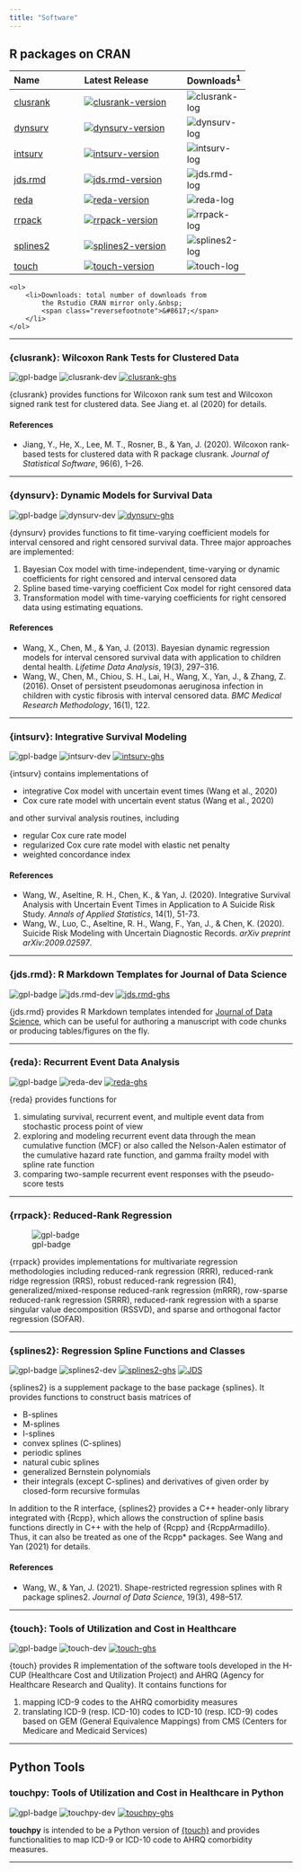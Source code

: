 ```yaml
---
title: "Software"
---
```


## R packages on CRAN

<style>
div#pre-r-pkg-table + table {
    max-width: 420px;
}
div#pre-r-pkg-table + table td img {
    margin-left:0
}
div#pre-r-pkg-table + table th {
    text-align: left
}
div#pre-r-pkg-table + table td {
    text-align: left
}
div#r-pkg-details img {
    display: inline;
    margin: 0
}
</style>

<div id="pre-r-pkg-table"></div>

| Name                          | Latest Release                               | Downloads<sup>1</sup> |
|-------------------------------|----------------------------------------------|-----------------------|
| [clusrank](#clusrank)         | [![clusrank-version]][clusrank-cran]         | ![clusrank-log]       |
| [dynsurv](#dynsurv)           | [![dynsurv-version]][dynsurv-cran]           | ![dynsurv-log]        |
| [intsurv](#intsurv)           | [![intsurv-version]][intsurv-cran]           | ![intsurv-log]        |
| [jds.rmd](#jds.rmd)           | [![jds.rmd-version]][jds.rmd-cran]           | ![jds.rmd-log]        |
| [reda](#reda)                 | [![reda-version]][reda-cran]                 | ![reda-log]           |
| [rrpack](#rrpack)             | [![rrpack-version]][rrpack-cran]             | ![rrpack-log]         |
| [splines2](#splines2)         | [![splines2-version]][splines2-cran]         | ![splines2-log]       |
| [touch](#touch)               | [![touch-version]][touch-cran]               | ![touch-log]          |

<div class="footnotes">
    <ol>
        <li>Downloads: total number of downloads from
            the Rstudio CRAN mirror only.&nbsp;
            <span class="reversefootnote">&#8617;</span>
        </li>
    </ol>
</div>

<div id="r-pkg-details">

---

### {clusrank}: Wilcoxon Rank Tests for Clustered Data {#clusrank}

![gpl-badge] ![clusrank-dev] [![clusrank-ghs]][clusrank-gh]

{clusrank} provides functions for Wilcoxon rank sum test and
Wilcoxon signed rank test for clustered data.
See Jiang et. al (2020) for details.

#### References

- Jiang, Y., He, X., Lee, M. T., Rosner, B., & Yan, J. (2020). Wilcoxon
  rank-based tests for clustered data with R package clusrank. *Journal of
  Statistical Software*, 96(6), 1–26.

---

### {dynsurv}: Dynamic Models for Survival Data {#dynsurv}

![gpl-badge] ![dynsurv-dev] [![dynsurv-ghs]][dynsurv-gh]

{dynsurv} provides functions to fit time-varying coefficient models for
interval censored and right censored survival data. Three major approaches are
implemented:

1. Bayesian Cox model with time-independent, time-varying or dynamic
   coefficients for right censored and interval censored data
1. Spline based time-varying coefficient Cox model for right censored data
1. Transformation model with time-varying coefficients for right censored data
   using estimating equations.

#### References

- Wang, X., Chen, M., & Yan, J. (2013). Bayesian dynamic regression models for
  interval censored survival data with application to children dental
  health. *Lifetime Data Analysis*, 19(3), 297–316.
- Wang, W., Chen, M., Chiou, S. H., Lai, H., Wang, X., Yan, J., & Zhang,
  Z. (2016). Onset of persistent pseudomonas aeruginosa infection in children
  with cystic fibrosis with interval censored data. *BMC Medical Research
  Methodology*, 16(1), 122.

---

### {intsurv}: Integrative Survival Modeling {#intsurv}
![gpl-badge] ![intsurv-dev] [![intsurv-ghs]][intsurv-gh]

{intsurv} contains implementations of

- integrative Cox model with uncertain event times (Wang et al., 2020)
- Cox cure rate model with uncertain event status (Wang et al., 2020)

and other survival analysis routines, including

- regular Cox cure rate model
- regularized Cox cure rate model with elastic net penalty
- weighted concordance index

#### References

- Wang, W., Aseltine, R. H., Chen, K., & Yan, J. (2020). Integrative Survival
  Analysis with Uncertain Event Times in Application to A Suicide Risk
  Study. *Annals of Applied Statistics*, 14(1), 51-73.
- Wang, W., Luo, C., Aseltine, R. H., Wang, F., Yan, J., & Chen,
  K. (2020). Suicide Risk Modeling with Uncertain Diagnostic Records. *arXiv
  preprint arXiv:2009.02597*.

---

### {jds.rmd}: R Markdown Templates for Journal of Data Science {#jds.rmd}

![gpl-badge] ![jds.rmd-dev] [![jds.rmd-ghs]][jds.rmd-gh]

{jds.rmd} provides R Markdown templates intended for
[Journal of Data Science][jds-url], which can be useful for authoring
a manuscript with code chunks or producing tables/figures on the fly.

---

### {reda}: Recurrent Event Data Analysis {#reda}

![gpl-badge] ![reda-dev] [![reda-ghs]][reda-gh]

{reda} provides functions for

1. simulating survival, recurrent event, and multiple event data from
   stochastic process point of view
2. exploring and modeling recurrent event data through the mean cumulative
   function (MCF) or also called the Nelson-Aalen estimator of the cumulative
   hazard rate function, and gamma frailty model with spline rate function
3. comparing two-sample recurrent event responses with the pseudo-score tests

---

### {rrpack}: Reduced-Rank Regression {#rrpack}

![gpl-badge]

{rrpack} provides implementations for multivariate regression methodologies
including reduced-rank regression (RRR), reduced-rank ridge regression (RRS),
robust reduced-rank regression (R4), generalized/mixed-response reduced-rank
regression (mRRR), row-sparse reduced-rank regression (SRRR), reduced-rank
regression with a sparse singular value decomposition (RSSVD), and sparse and
orthogonal factor regression (SOFAR).

---

### {splines2}: Regression Spline Functions and Classes {#splines2}

![gpl-badge] ![splines2-dev] [![splines2-ghs]][splines2-gh] [![JDS](https://img.shields.io/badge/JDS-10.6339%2F21--JDS1020-brightgreen)](https://doi.org/10.6339/21-JDS1020)

{splines2} is a supplement package to the base package {splines}.
It provides functions to construct basis matrices of

- B-splines
- M-splines
- I-splines
- convex splines (C-splines)
- periodic splines
- natural cubic splines
- generalized Bernstein polynomials
- their integrals (except C-splines) and derivatives of given order by
  closed-form recursive formulas

In addition to the R interface, {splines2} provides a C++ header-only
library integrated with {Rcpp}, which allows the construction of
spline basis functions directly in C++ with the help of {Rcpp} and
{RcppArmadillo}.
Thus, it can also be treated as one of the Rcpp\* packages.
See Wang and Yan (2021) for details.

#### References

- Wang, W., & Yan, J. (2021). Shape-restricted regression splines with R package
  splines2. *Journal of Data Science*, 19(3), 498–517.

---

### {touch}: Tools of Utilization and Cost in Healthcare {#touch}

![gpl-badge] ![touch-dev] [![touch-ghs]][touch-gh]

{touch} provides R implementation of the software tools developed in the
H-CUP (Healthcare Cost and Utilization Project) and AHRQ (Agency for
Healthcare Research and Quality).
It contains functions for

1. mapping ICD-9 codes to the AHRQ comorbidity measures
1. translating ICD-9 (resp. ICD-10) codes to ICD-10 (resp. ICD-9) codes based
   on GEM (General Equivalence Mappings) from CMS (Centers for Medicare and
   Medicaid Services)

---

## Python Tools

### **touchpy**: Tools of Utilization and Cost in Healthcare in Python

![gpl-badge] ![touchpy-dev] [![touchpy-ghs]][touchpy-gh]

**touchpy** is intended to be a Python version of [{touch}](#touch) and provides
functionalities to map ICD-9 or ICD-10 code to AHRQ comorbidity measures.

---

</div>

[abclass-cran]: https://CRAN.R-project.org/package=abclass
[abclass-version]: https://www.r-pkg.org/badges/version-last-release/abclass
[abclass-log]: https://cranlogs.r-pkg.org/badges/grand-total/abclass
[abclass-dev]: https://img.shields.io/github/last-commit/wenjie2wang/abclass
[abclass-gh]: https://github.com/wenjie2wang/abclass
[abclass-ghs]: https://img.shields.io/github/stars/wenjie2wang/abclass.svg?style=social&label=Star&maxAge=2592000

[clusrank-cran]: https://CRAN.R-project.org/package=clusrank
[clusrank-version]: https://www.r-pkg.org/badges/version-last-release/clusrank
[clusrank-log]: https://cranlogs.r-pkg.org/badges/grand-total/clusrank
[clusrank-dev]: https://img.shields.io/github/last-commit/wenjie2wang/clusrank
[clusrank-gh]: https://github.com/wenjie2wang/clusrank
[clusrank-ghs]: https://img.shields.io/github/stars/wenjie2wang/clusrank.svg?style=social&label=Star&maxAge=2592000

[dynsurv-cran]: https://CRAN.R-project.org/package=dynsurv
[dynsurv-version]: https://www.r-pkg.org/badges/version-last-release/dynsurv
[dynsurv-log]: https://cranlogs.r-pkg.org/badges/grand-total/dynsurv
[dynsurv-dev]: https://img.shields.io/github/last-commit/wenjie2wang/dynsurv
[dynsurv-gh]: https://github.com/wenjie2wang/dynsurv
[dynsurv-ghs]: https://img.shields.io/github/stars/wenjie2wang/dynsurv.svg?style=social&label=Star&maxAge=2592000

[formatBibtex-cran]: https://CRAN.R-project.org/package=formatBibtex
[formatBibtex-version]: https://www.r-pkg.org/badges/version-last-release/formatBibtex
[formatBibtex-log]: https://cranlogs.r-pkg.org/badges/grand-total/formatBibtex
[formatBibtex-dev]: https://img.shields.io/github/last-commit/wenjie2wang/formatBibtex
[formatBibtex-gh]: https://github.com/wenjie2wang/formatBibtex
[formatBibtex-ghs]: https://img.shields.io/github/stars/wenjie2wang/formatBibtex.svg?style=social&label=Star&maxAge=2592000

[intsurv-cran]: https://CRAN.R-project.org/package=intsurv
[intsurv-version]: https://www.r-pkg.org/badges/version-last-release/intsurv
[intsurv-log]: https://cranlogs.r-pkg.org/badges/grand-total/intsurv
[intsurv-dev]: https://img.shields.io/github/last-commit/wenjie2wang/intsurv
[intsurv-gh]: https://github.com/wenjie2wang/intsurv
[intsurv-ghs]: https://img.shields.io/github/stars/wenjie2wang/intsurv.svg?style=social&label=Star&maxAge=2592000

[jds.rmd-cran]: https://CRAN.R-project.org/package=jds.rmd
[jds.rmd-version]: https://www.r-pkg.org/badges/version-last-release/jds.rmd
[jds.rmd-log]: https://cranlogs.r-pkg.org/badges/grand-total/jds.rmd
[jds.rmd-dev]: https://img.shields.io/github/last-commit/wenjie2wang/jds.rmd
[jds.rmd-gh]: https://github.com/wenjie2wang/jds.rmd
[jds.rmd-ghs]: https://img.shields.io/github/stars/wenjie2wang/jds.rmd.svg?style=social&label=Star&maxAge=2592000

[reda-cran]: https://CRAN.R-project.org/package=reda
[reda-version]: https://www.r-pkg.org/badges/version-last-release/reda
[reda-log]: https://cranlogs.r-pkg.org/badges/grand-total/reda
[reda-dev]: https://img.shields.io/github/last-commit/wenjie2wang/reda
[reda-gh]: https://github.com/wenjie2wang/reda
[reda-ghs]: https://img.shields.io/github/stars/wenjie2wang/reda.svg?style=social&label=Star&maxAge=2592000

[rrpack-cran]: https://CRAN.R-project.org/package=rrpack
[rrpack-version]: https://www.r-pkg.org/badges/version-last-release/rrpack
[rrpack-log]: https://cranlogs.r-pkg.org/badges/grand-total/rrpack

[splines2-cran]: https://CRAN.R-project.org/package=splines2
[splines2-version]: https://www.r-pkg.org/badges/version-last-release/splines2
[splines2-log]: https://cranlogs.r-pkg.org/badges/grand-total/splines2
[splines2-dev]: https://img.shields.io/github/last-commit/wenjie2wang/splines2
[splines2-gh]: https://github.com/wenjie2wang/splines2
[splines2-ghs]: https://img.shields.io/github/stars/wenjie2wang/splines2.svg?style=social&label=Star&maxAge=2592000

[touch-cran]: https://CRAN.R-project.org/package=touch
[touch-version]: https://www.r-pkg.org/badges/version-last-release/touch
[touch-log]: https://cranlogs.r-pkg.org/badges/grand-total/touch
[touch-dev]: https://img.shields.io/github/last-commit/wenjie2wang/touch
[touch-gh]: https://github.com/wenjie2wang/touch
[touch-ghs]: https://img.shields.io/github/stars/wenjie2wang/touch.svg?style=social&label=Star&maxAge=2592000

[touchpy-dev]: https://img.shields.io/github/last-commit/wenjie2wang/touchpy
[touchpy-gh]: https://github.com/wenjie2wang/touchpy
[touchpy-ghs]: https://img.shields.io/github/stars/wenjie2wang/touchpy.svg?style=social&label=Star&maxAge=2592000

[gpl-badge]: https://img.shields.io/badge/License-GPL-blue.svg
[jds-url]: https://jds-online.org
